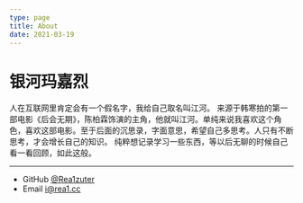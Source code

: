 ```yaml
---
type: page
title: About
date: 2021-03-19
---
```


# 银河玛嘉烈
人在互联网里肯定会有一个假名字，我给自己取名叫江河。
来源于韩寒拍的第一部电影《后会无期》，陈柏霖饰演的主角，他就叫江河。单纯来说我喜欢这个角色，喜欢这部电影。至于后面的沉思录，字面意思，希望自己多思考。人只有不断思考，才会增长自己的知识。
纯粹想记录学习一些东西，等以后无聊的时候自己看一看回顾，如此这般。

---
- GitHub [@Rea1zuter](https://github.com/Rea1zuter)
- Email i@rea1.cc

